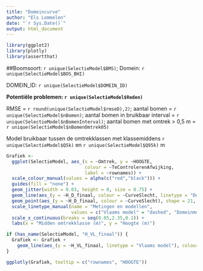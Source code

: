 ```yaml
---
title: "Domeincurve"
author: "Els Lommelen"
date: "`r Sys.Date()`"
output: html_document
---
```


```r
library(ggplot2)
library(plotly)
library(assertthat)
```

##Boomsoort: `r unique(SelectieModel$BMS)`; Domein: `r unique(SelectieModel$BOS_BHI)`

DOMEIN_ID: `r unique(SelectieModel$DOMEIN_ID)`

__Potentiële problemen: `r unique(SelectieModel$Reden)`__

RMSE = `r round(unique(SelectieModel$rmseD),2)`; aantal bomen = `r unique(SelectieModel$nBomen)`;
aantal bomen in bruikbaar interval = `r unique(SelectieModel$nBomenInterval)`;
aantal bomen met omtrek > 0,5 m = `r unique(SelectieModel$nBomenOmtrek05)`

Model bruikbaar tussen de omtrekklassen met klassemiddens 
`r unique(SelectieModel$Q5k)` en 
`r unique(SelectieModel$Q95k)` m

```r


Grafiek <- 
  ggplot(SelectieModel, aes_(x = ~Omtrek, y = ~HOOGTE, 
                             colour = ~TeControlerenAfwijking,
                             label = ~rownames)) +
  scale_colour_manual(values = alpha(c("red","black"))) +
  guides(fill = "none") +
  geom_jitter(width = 0.03, height = 0, size = 0.75) +
  geom_line(aes_(y = ~H_D_finaal, colour = ~CurveSlecht, linetype = "Domeinmodel"), size = 0.75) +
  geom_point(aes_(y = ~H_D_finaal, colour = ~CurveSlecht), shape = 21, fill = "white", size = 2, stroke = 0.75) +
  scale_linetype_manual(name = "Metingen en modellen", 
                        values = c("Vlaams model" = "dashed", "Domeinmodel" = "solid")) +
  scale_x_continuous(breaks = seq(0.05,2.35,0.1)) +
  labs(x = "Midden omtrekklasse (m)", y = "Hoogte (m)")

if (has_name(SelectieModel, "H_VL_finaal")) {
  Grafiek <- Grafiek +
    geom_line(aes_(y = ~H_VL_finaal, linetype = "Vlaams model"), colour = "black", size = 0.75)
}

ggplotly(Grafiek, tooltip = c("rownames", "HOOGTE"))


  

```

